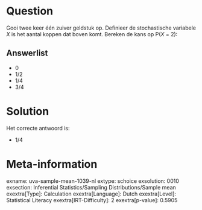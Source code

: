Question
========

Gooi twee keer één zuiver geldstuk op. Definieer de stochastische
variabele *X* is het aantal koppen dat boven komt. Bereken de kans op
P(*X* = 2):


Answerlist
----------

* 0
* 1/2
* 1/4
* 3/4

Solution
========

Het correcte antwoord is: 

* 1/4

Meta-information
================
exname: uva-sample-mean-1039-nl
extype: schoice
exsolution: 0010
exsection: Inferential Statistics/Sampling Distributions/Sample mean
exextra[Type]: Calculation
exextra[Language]: Dutch
exextra[Level]: Statistical Literacy
exextra[IRT-Difficulty]: 2
exextra[p-value]: 0.5905

